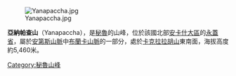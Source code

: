 [[Image:Yanapaccha.jpg|right]]

{{Coord|9|1|35|S|77|34|37|W|display=title}}

'''亞納帕查山'''（Yanapaccha），是[[秘魯|秘魯]]的山峰，位於該國北部[[安卡什大區|安卡什大區]]的[[永蓋省|永蓋省]]，屬於[[安第斯山脈|安第斯山脈]]中[[布蘭卡山脈|布蘭卡山脈]]的一部分，處於[[卡克拉拉胡山|卡克拉拉胡山]]東南面，海拔高度約5,460米。

{{Peru-geo-stub}}
[[Category:秘魯山峰|Category:秘魯山峰]]